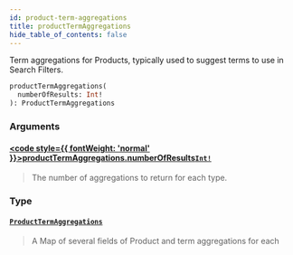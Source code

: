 ```yaml
---
id: product-term-aggregations
title: productTermAggregations
hide_table_of_contents: false
---
```








Term aggregations for Products, typically used to suggest terms to use in Search Filters.

```graphql
productTermAggregations(
  numberOfResults: Int!
): ProductTermAggregations
```


### Arguments

#### [<code style={{ fontWeight: 'normal' }}>productTermAggregations.<b>numberOfResults</b></code>](#)<Bullet />[`Int!`](/demand/api/graphql-storefront/reference/scalars/int) <Badge class="secondary" text="non-null"/> <Badge class="secondary" text="scalar"/>
> The number of aggregations to return for each type.
> 

### Type

#### [`ProductTermAggregations`](/demand/api/graphql-storefront/reference/objects/product-term-aggregations) <Badge class="secondary" text="object"/>
> A Map of several fields of Product and term aggregations for each
> 





